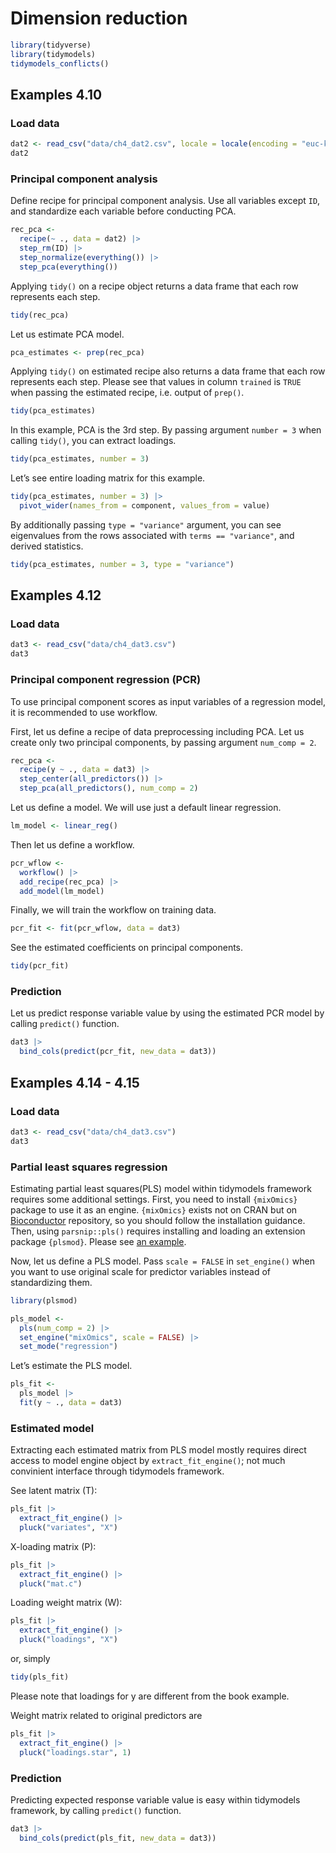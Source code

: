# Dimension reduction

```r
library(tidyverse)
library(tidymodels)
tidymodels_conflicts()
```

## Examples 4.10

### Load data

```r
dat2 <- read_csv("data/ch4_dat2.csv", locale = locale(encoding = "euc-kr"))
dat2
```

### Principal component analysis

Define recipe for principal component analysis. Use all variables except `ID`, and standardize each variable before conducting PCA.

```r
rec_pca <- 
  recipe(~ ., data = dat2) |> 
  step_rm(ID) |> 
  step_normalize(everything()) |> 
  step_pca(everything())
```

Applying `tidy()` on a recipe object returns a data frame that each row represents each step.

```r
tidy(rec_pca)
```


Let us estimate PCA model.

```r
pca_estimates <- prep(rec_pca)
```

Applying `tidy()` on estimated recipe also returns a data frame that each row represents each step. Please see that values in column `trained` is `TRUE` when passing the estimated recipe, i.e. output of `prep()`.

```r
tidy(pca_estimates)
```

In this example, PCA is the 3rd step. By passing argument `number = 3` when calling `tidy()`, you can extract loadings.

```r
tidy(pca_estimates, number = 3)
```

Let's see entire loading matrix for this example.

```r
tidy(pca_estimates, number = 3) |> 
  pivot_wider(names_from = component, values_from = value)
```

By additionally passing `type = "variance"` argument, you can see eigenvalues from the rows associated with `terms == "variance"`, and derived statistics.

```r
tidy(pca_estimates, number = 3, type = "variance")
```


## Examples 4.12

### Load data

```r
dat3 <- read_csv("data/ch4_dat3.csv")
dat3
```

### Principal component regression (PCR)

To use principal component scores as input variables of a regression model, it is recommended to use workflow.

First, let us define a recipe of data preprocessing including PCA. Let us create only two principal components, by passing argument `num_comp = 2`.

```r
rec_pca <- 
  recipe(y ~ ., data = dat3) |> 
  step_center(all_predictors()) |> 
  step_pca(all_predictors(), num_comp = 2)
```

Let us define a model. We will use just a default linear regression.

```r
lm_model <- linear_reg()
```


Then let us define a workflow.

```r
pcr_wflow <-
  workflow() |> 
  add_recipe(rec_pca) |> 
  add_model(lm_model)
```


Finally, we will train the workflow on training data.

```r
pcr_fit <- fit(pcr_wflow, data = dat3)
```

See the estimated coefficients on principal components.

```r
tidy(pcr_fit)
```

### Prediction

Let us predict response variable value by using the estimated PCR model by calling `predict()` function.

```r
dat3 |> 
  bind_cols(predict(pcr_fit, new_data = dat3))
```





## Examples 4.14 - 4.15

### Load data

```r
dat3 <- read_csv("data/ch4_dat3.csv")
dat3
```

### Partial least squares regression

Estimating partial least squares(PLS) model within tidymodels framework requires some additional settings. First, you need to install `{mixOmics}` package to use it as an engine. `{mixOmics}` exists not on CRAN but on [Bioconductor](https://bioconductor.org/packages/release/bioc/html/mixOmics.html) repository, so you should follow the installation guidance. Then, using `parsnip::pls()` requires installing and loading an extension package `{plsmod}`. Please see [an example](https://parsnip.tidymodels.org/reference/details_pls_mixOmics.html).

Now, let us define a PLS model. Pass `scale = FALSE` in `set_engine()` when you want to use original scale for predictor variables instead of standardizing them.

```r
library(plsmod)

pls_model <- 
  pls(num_comp = 2) |> 
  set_engine("mixOmics", scale = FALSE) |> 
  set_mode("regression")
```

Let's estimate the PLS model.

```r
pls_fit <- 
  pls_model |> 
  fit(y ~ ., data = dat3)
```


### Estimated model

Extracting each estimated matrix from PLS model mostly requires direct access to model engine object by `extract_fit_engine()`; not much convinient interface through tidymodels framework.

See latent matrix (T):

```r
pls_fit |> 
  extract_fit_engine() |> 
  pluck("variates", "X")
```


X-loading matrix (P):

```r
pls_fit |> 
  extract_fit_engine() |> 
  pluck("mat.c")
```

Loading weight matrix (W): 

```r
pls_fit |> 
  extract_fit_engine() |> 
  pluck("loadings", "X")
```

or, simply

```r
tidy(pls_fit)
```

Please note that loadings for y are different from the book example.

Weight matrix related to original predictors are

```r
pls_fit |> 
  extract_fit_engine() |> 
  pluck("loadings.star", 1)
```


### Prediction

Predicting expected response variable value is easy within tidymodels framework, by calling `predict()` function.

```r
dat3 |> 
  bind_cols(predict(pls_fit, new_data = dat3))
```


